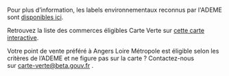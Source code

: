 Pour plus d’information, les labels environnementaux reconnus par l'ADEME sont [disponibles ici](https://agirpourlatransition.ademe.fr/particuliers/labels-environnementaux).



Retrouvez la liste des commerces éligibles Carte Verte sur [cette carte interactive](https://www.google.com/maps/d/edit?mid=1z9cuCjFLKuObova_310K4g3DOihuXTk&usp=sharing).




Votre point de vente préféré à Angers Loire Métropole est éligible selon les critères de l’ADEME et ne figure pas sur la carte ? Contactez-nous sur carte-verte@beta.gouv.fr .
